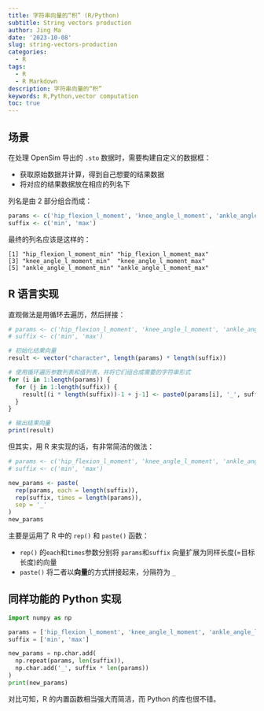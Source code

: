 ```yaml
---
title: 字符串向量的“积” (R/Python)
subtitle: String vectors production
author: Jing Ma
date: '2023-10-08'
slug: string-vectors-production
categories:
  - R
tags:
  - R
  - R Markdown
description: 字符串向量的“积”
keywords: R,Python,vector computation
toc: true
---
```


## 场景

在处理 OpenSim 导出的 `.sto` 数据时，需要构建自定义的数据框：

- 获取原始数据并计算，得到自己想要的结果数据
- 将对应的结果数据放在相应的列名下

列名是由 2 部分组合而成：

```r
params <- c('hip_flexion_l_moment', 'knee_angle_l_moment', 'ankle_angle_l_moment')
suffix <- c('min', 'max')
```

最终的列名应该是这样的：

```
[1] "hip_flexion_l_moment_min" "hip_flexion_l_moment_max"
[3] "knee_angle_l_moment_min"  "knee_angle_l_moment_max"
[5] "ankle_angle_l_moment_min" "ankle_angle_l_moment_max"
```

## R 语言实现

直观做法是用循环去遍历，然后拼接：

```r
# params <- c('hip_flexion_l_moment', 'knee_angle_l_moment', 'ankle_angle_l_moment')
# suffix <- c('min', 'max')

# 初始化结果向量
result <- vector("character", length(params) * length(suffix))

# 使用循环遍历参数列表和值列表，并将它们组合成需要的字符串形式
for (i in 1:length(params)) {
  for (j in 1:length(suffix)) {
    result[(i * length(suffix))-1 + j-1] <- paste0(params[i], '_', suffix[j])
  }
}

# 输出结果向量
print(result)
```

但其实，用 R 来实现的话，有非常简洁的做法：

```r
# params <- c('hip_flexion_l_moment', 'knee_angle_l_moment', 'ankle_angle_l_moment')
# suffix <- c('min', 'max')

new_params <- paste(
  rep(params, each = length(suffix)),
  rep(suffix, times = length(params)),
  sep = '_'
)
new_params
```

主要是运用了 R 中的 `rep()` 和 `paste()` 函数：

- `rep()` 的`each`和`times`参数分别将 `params`和`suffix` 向量扩展为同样长度(=目标长度)的向量
- `paste()` 将二者以**向量**的方式拼接起来，分隔符为 `_`

## 同样功能的 Python 实现

```python
import numpy as np

params = ['hip_flexion_l_moment', 'knee_angle_l_moment', 'ankle_angle_l_moment']
suffix = ['min', 'max']

new_params = np.char.add(
  np.repeat(params, len(suffix)),
  np.char.add('_', suffix * len(params))
)
print(new_params)
```

对比可知，R 的内置函数相当强大而简洁，而 Python 的库也很不错。
